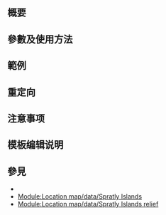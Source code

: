 {{NoteTA|G1=MediaWiki}}{{Documentation subpage}}<!-- 在本行下編輯模板說明 -->

== 概要 ==

== 參數及使用方法 ==

== 範例 ==

== 重定向 ==

== 注意事项 ==

== 模板编辑说明 ==

== 參見 ==
* {{tl|Location map Spratly Islands relief}}
* [[Module:Location map/data/Spratly Islands]]
* [[Module:Location map/data/Spratly Islands relief]]
<includeonly>{{Sandbox other||<!-- 本行下加入模板的分類 -->

}}</includeonly>